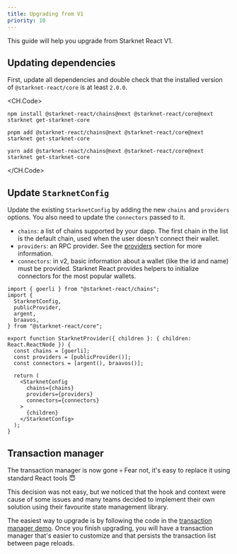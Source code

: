 ```yaml
---
title: Upgrading from V1
priority: 10
---
```


This guide will help you upgrade from Starknet React V1.

## Updating dependencies

First, update all dependencies and double check that the installed version of
`@starknet-react/core` is at least `2.0.0`.

<CH.Code>
```console npm
npm install @starknet-react/chains@next @starknet-react/core@next starknet get-starknet-core
```
```console pnpm
pnpm add @starknet-react/chains@next @starknet-react/core@next starknet get-starknet-core
```
```console yarn
yarn add @starknet-react/chains@next @starknet-react/core@next starknet get-starknet-core
```
</CH.Code>

## Update `StarknetConfig`

Update the existing `StarknetConfig` by adding the new `chains` and `providers`
options. You also need to update the `connectors` passed to it.

 - `chains`: a list of chains supported by your dapp. The first chain in the
   list is the default chain, used when the user doesn't connect their wallet.
 - `providers`: an RPC provider. See the [providers](/docs/providers) section
   for more information.
 - `connectors`: in v2, basic information about a wallet (like the id and name)
   must be provided. Starknet React provides helpers to initialize connectors
   for the most popular wallets.

```tsx components/starknet-provider.tsx
import { goerli } from "@starknet-react/chains";
import {
  StarknetConfig,
  publicProvider,
  argent,
  braavos,
} from "@starknet-react/core";

export function StarknetProvider({ children }: { children: React.ReactNode }) {
  const chains = [goerli];
  const providers = [publicProvider()];
  const connectors = [argent(), braavos()];

  return (
    <StarknetConfig
      chains={chains}
      providers={providers}
      connectors={connectors}
    >
      {children}
    </StarknetConfig>
  );
}
```

## Transaction manager

The transaction manager is now gone 💀
Fear not, it's easy to replace it using standard React tools 😇

This decision was not easy, but we noticed that the hook and context were cause
of some issues and many teams decided to implement their own solution using
their favourite state management library.

The easiest way to upgrade is by following the code in the [transaction manager
demo](/demos/transaction-manager). Once you finish upgrading, you will have a
transaction manager that's easier to customize and that persists the transaction
list between page reloads.

